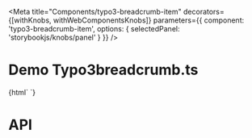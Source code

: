 
<Meta
  title="Components/typo3-breadcrumb-item"
  decorators={[withKnobs, withWebComponentsKnobs]}
  parameters={{ component: 'typo3-breadcrumb-item', options: { selectedPanel: 'storybookjs/knobs/panel' } }}
  />

# Demo Typo3breadcrumb.ts

<Preview>
    <Story name="Basic breadcrumb Item" height="220px">
    {html`
        <typo3-breadcrumb-item title="Basic breadcrumb item"></typo3-breadcrumb-item>
        <typo3-breadcrumb-item title="Breadcrumb item with Link" link="http://www.example.test"></typo3-breadcrumb-item>
        <typo3-breadcrumb-item active title="Active breadcrumb item"></typo3-breadcrumb-item>
    `}
    </Story>
</Preview>

# API

<Props of="typo3-breadcrumb-item" />
